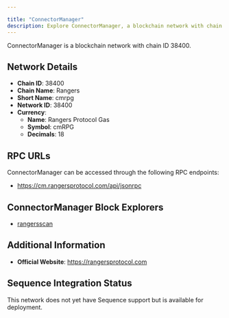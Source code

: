 ```yaml
---

title: "ConnectorManager"
description: Explore ConnectorManager, a blockchain network with chain ID 38400. Learn about its native currency, Rangers Protocol Gas, and how to interact with the network.
---
```




ConnectorManager is a blockchain network with chain ID 38400.

## Network Details

- **Chain ID**: 38400
- **Chain Name**: Rangers
- **Short Name**: cmrpg
- **Network ID**: 38400
- **Currency**: 
  - **Name**: Rangers Protocol Gas
  - **Symbol**: cmRPG
  - **Decimals**: 18

## RPC URLs

ConnectorManager can be accessed through the following RPC endpoints:

- https://cm.rangersprotocol.com/api/jsonrpc

## ConnectorManager Block Explorers

- [rangersscan](https://scan.rangersprotocol.com)

## Additional Information

- **Official Website**: https://rangersprotocol.com

## Sequence Integration Status

This network does not yet have Sequence support but is available for deployment.
